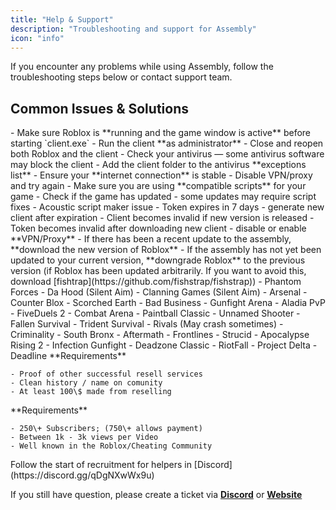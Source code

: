 ```yaml
---
title: "Help & Support"
description: "Troubleshooting and support for Assembly"
icon: "info"
---
```


<Info>
  If you encounter any problems while using Assembly, follow the troubleshooting steps below or contact support team.
</Info>

## Common Issues & Solutions

<AccordionGroup>
  <Accordion title="The client does not detect Roblox">
    - Make sure Roblox is **running and the game window is active** before starting `client.exe`
    - Run the client **as administrator**
    - Close and reopen both Roblox and the client
  </Accordion>
  <Accordion title="The client does not start">
    - Check your antivirus — some antivirus software may block the client
    - Add the client folder to the antivirus **exceptions list**
  </Accordion>
  <Accordion title="Error: Failed to connect">
    - Ensure your **internet connection** is stable
    - Disable VPN/proxy and try again
  </Accordion>
  <Accordion title="Scripts not loading or working incorrectly">
    - Make sure you are using **compatible scripts** for your game
    - Check if the game has updated - some updates may require script fixes
    - Acoustic script maker issue
  </Accordion>
  <Accordion title="Why loader doesnt working anymore?">
    - Token expires in 7 days - generate new client after expiration
    - Client becomes invalid if new version is released
    - Token becomes invalid after downloading new client
  </Accordion>
  <Accordion title="File not found on server">
    - disable or enable **VPN/Proxy**
  </Accordion>
  <Accordion title="Version mismatch">
    - If there has been a recent update to the assembly, **download the new version of Roblox**
    - If the assembly has not yet been updated to your current version, **downgrade Roblox** to the previous version (if Roblox has been updated arbitrarily. If you want to avoid this, download [fishtrap](https://github.com/fishstrap/fishstrap))
  </Accordion>
</AccordionGroup>

<AccordionGroup>
  <Accordion title="What games are supported?">
  <Accordion title="Working">
    - Phantom Forces
    - Da Hood (Silent Aim)
    - Clanning Games (Silent Aim)
    - Arsenal
    - Counter Blox
    - Scorched Earth
    - Bad Business
    - Gunfight Arena
    - Aladia PvP
    - FiveDuels 2
    - Combat Arena
    - Paintball Classic
    - Unnamed Shooter
  </Accordion>  
  <Accordion title="May contain bugs">
    - Fallen Survival
    - Trident Survival
    - Rivals (May crash sometimes)
    - Criminality
    - South Bronx
    - Aftermath
  </Accordion>
  <Accordion title="On Development">
    - Frontlines
    - Strucid
    - Apocalypse Rising 2
    - Infection Gunfight
    - Deadzone Classic
    - RiotFall
    - Project Delta
    - Deadline
  </Accordion>
  </Accordion>
</AccordionGroup>

<AccordionGroup>
  <Accordion title="Wanna be a seller?">
    **Requirements**

    - Proof of other successful resell services
    - Clean history / name on comunity
    - At least 100\$ made from reselling
  </Accordion>
  <Accordion title="Wanna be a media partner?">
    **Requirements**

    - 250\+ Subscribers; (750\+ allows payment)
    - Between 1k - 3k views per Video
    - Well known in the Roblox/Cheating Community
  </Accordion>
  <Accordion title="Wanna be a helper?">
    Follow the start of recruitment for helpers in [Discord](https://discord.gg/qDgNXwWx9u)
  </Accordion>
</AccordionGroup>

If you still have question, please create a ticket via [**Discord**](https://discord.gg/qDgNXwWx9u) or [**Website**](https://auth.assembly.lol/tickets)